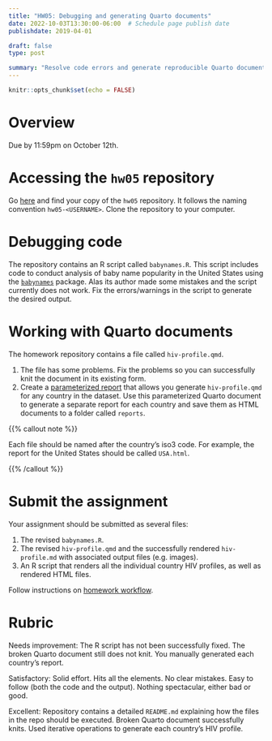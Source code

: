 ```yaml
---
title: "HW05: Debugging and generating Quarto documents"
date: 2022-10-03T13:30:00-06:00  # Schedule page publish date
publishdate: 2019-04-01

draft: false
type: post

summary: "Resolve code errors and generate reproducible Quarto documents."
---
```


```r
knitr::opts_chunk$set(echo = FALSE)
```

# Overview

Due by 11:59pm on October 12th.

# Accessing the `hw05` repository

Go [here](https://github.coecis.cornell.edu/cis-fa22) and find your copy of the `hw05` repository. It follows the naming convention `hw05-<USERNAME>`. Clone the repository to your computer.

# Debugging code

The repository contains an R script called `babynames.R`. This script includes code to conduct analysis of baby name popularity in the United States using the [`babynames`](http://hadley.github.io/babynames/) package. Alas its author made some mistakes and the script currently does not work. Fix the errors/warnings in the script to generate the desired output.

# Working with Quarto documents

The homework repository contains a file called `hiv-profile.qmd`.

1. The file has some problems. Fix the problems so you can successfully knit the document in its existing form.
1. Create a [parameterized report](https://quarto.org/docs/computations/parameters.html) that allows you generate `hiv-profile.qmd` for any country in the dataset. Use this parameterized Quarto document to generate a separate report for each country and save them as HTML documents to a folder called `reports`.

{{% callout note %}}

Each file should be named after the country's iso3 code. For example, the report for the United States should be called `USA.html`.

{{% /callout %}}

# Submit the assignment

Your assignment should be submitted as several files:

1. The revised `babynames.R`.
1. The revised `hiv-profile.qmd` and the successfully rendered `hiv-profile.md` with associated output files (e.g. images).
1. An R script that renders all the individual country HIV profiles, as well as rendered HTML files.

Follow instructions on [homework workflow](/faq/homework-guidelines/#homework-workflow).

# Rubric

Needs improvement: The R script has not been successfully fixed. The broken Quarto document still does not knit. You manually generated each country's report.

Satisfactory: Solid effort. Hits all the elements. No clear mistakes. Easy to follow (both the code and the output). Nothing spectacular, either bad or good.

Excellent: Repository contains a detailed `README.md` explaining how the files in the repo should be executed. Broken Quarto document successfully knits. Used iterative operations to generate each country's HIV profile.
